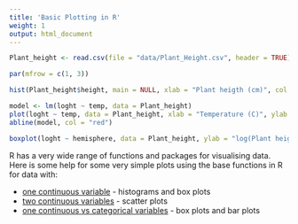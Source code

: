 ```yaml
---
title: 'Basic Plotting in R'
weight: 1
output: html_document
---
```


```r
Plant_height <- read.csv(file = "data/Plant_Height.csv", header = TRUE)

par(mfrow = c(1, 3))

hist(Plant_height$height, main = NULL, xlab = "Plant heigth (cm)", col = "red")

model <- lm(loght ~ temp, data = Plant_height)
plot(loght ~ temp, data = Plant_height, xlab = "Temperature (C)", ylab = "log(Plant height)", pch = 16, col = "darkgreen")
abline(model, col = "red")

boxplot(loght ~ hemisphere, data = Plant_height, ylab = "log(Plant height)", xlab = "Hemisphere", names = c("South", "North"), col = "lightblue")
```

R has a very wide range of functions and packages for visualising data. Here is some help for some very simple plots using the base functions in R for data with:  

* [one continuous variable](/graphics/basic-plotting/one-continuous/) - histograms and box plots  
* [two continuous variables](/graphics/basic-plotting/two-continuous/) - scatter plots  
* [one continuous vs categorical variables](/graphics/basic-plotting/one-continuous-one-factor/) - box plots and bar plots  

